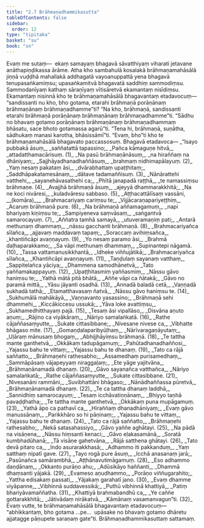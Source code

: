 ```yaml
---
title: "2.7 Brāhmaṇadhammikasutta"
tableOfContents: false
sidebar:
  order: 12
type: "tipitaka"
basket: "su"
book: "sn"
---
```



<DynamicBreadcrumb />

<Paragraph number="334" book="sn">
Evaṃ me sutaṃ—  ekaṃ samayaṃ bhagavā sāvatthiyaṃ viharati jetavane anāthapiṇḍikassa ārāme. Atha kho sambahulā kosalakā brāhmaṇamahāsālā jiṇṇā vuḍḍhā mahallakā addhagatā vayoanuppattā yena bhagavā tenupasaṅkamiṃsu; upasaṅkamitvā bhagavatā saddhiṃ sammodiṃsu. Sammodanīyaṃ kathaṃ sāraṇīyaṃ vītisāretvā ekamantaṃ nisīdiṃsu. Ekamantaṃ nisinnā kho te brāhmaṇamahāsālā bhagavantaṃ etadavocuṃ—  “sandissanti nu kho, bho gotama, etarahi brāhmaṇā porāṇānaṃ brāhmaṇānaṃ brāhmaṇadhamme”ti? “Na kho, brāhmaṇā, sandissanti etarahi brāhmaṇā porāṇānaṃ brāhmaṇānaṃ brāhmaṇadhamme”ti. “Sādhu no bhavaṃ gotamo porāṇānaṃ brāhmaṇānaṃ brāhmaṇadhammaṃ bhāsatu, sace bhoto gotamassa agarū”ti. “Tena hi, brāhmaṇā, suṇātha, sādhukaṃ manasi karotha, bhāsissāmī”ti. “Evaṃ, bho”ti kho te brāhmaṇamahāsālā bhagavato paccassosuṃ. Bhagavā etadavoca—
</Paragraph>

<Division number="287" book="sn" bookNo="18" page="322">

<Paragraph number="335" type="verses" book="sn">
_“Isayo pubbakā āsuṃ,_  
_saññatattā tapassino;_  
_Pañca kāmaguṇe hitvā,_  
_attadatthamacārisuṃ. (1)_  

</Paragraph>

</Division>
<Division number="288" book="sn" bookNo="18" page="322">

<Paragraph number="336" type="verses" book="sn">
_Na pasū brāhmaṇānāsuṃ,_  
_na hiraññaṃ na dhāniyaṃ;_  
_Sajjhāyadhanadhaññāsuṃ,_  
_brahmaṃ nidhimapālayuṃ. (2)_  

</Paragraph>

</Division>
<Division number="289" book="sn" bookNo="18" page="323">

<Paragraph number="337" type="verses" book="sn">
_Yaṃ nesaṃ pakataṃ āsi,_  
_dvārabhattaṃ upaṭṭhitaṃ;_  
_Saddhāpakatamesānaṃ,_  
_dātave tadamaññisuṃ. (3)_  

</Paragraph>

</Division>
<Division number="290" book="sn" bookNo="18" page="323">

<Paragraph number="338" type="verses" book="sn">
_Nānārattehi vatthehi,_  
_sayanehāvasathehi ca;_  
_Phītā janapadā raṭṭhā,_  
_te namassiṃsu brāhmaṇe. (4)_  

</Paragraph>

</Division>
<Division number="291" book="sn" bookNo="18" page="323">

<Paragraph number="339" type="verses" book="sn">
_Avajjhā brāhmaṇā āsuṃ,_  
_ajeyyā dhammarakkhitā;_  
_Na ne koci nivāresi,_  
_kuladvāresu sabbaso. (5)_  

</Paragraph>

</Division>
<Division number="292" book="sn" bookNo="18" page="323">

<Paragraph number="340" type="verses" book="sn">
_Aṭṭhacattālīsaṃ vassāni, __(komāra)___  
_Brahmacariyaṃ cariṃsu te;_  
_Vijjācaraṇapariyeṭṭhiṃ,_  
_Acaruṃ brāhmaṇā pure. (6)_  

</Paragraph>

</Division>
<Division number="293" book="sn" bookNo="18" page="323">

<Paragraph number="341" type="verses" book="sn">
_Na brāhmaṇā aññamagamuṃ,_  
_napi bhariyaṃ kiṇiṃsu te;_  
_Sampiyeneva saṃvāsaṃ,_  
_saṅgantvā samarocayuṃ. (7)_  

</Paragraph>

</Division>
<Division number="294" book="sn" bookNo="18" page="323">

<Paragraph number="342" type="verses" book="sn">
_Aññatra tamhā samayā,_  
_utuveramaṇiṃ pati;_  
_Antarā methunaṃ dhammaṃ,_  
_nāssu gacchanti brāhmaṇā. (8)_  

</Paragraph>

</Division>
<Division number="295" book="sn" bookNo="18" page="323">

<Paragraph number="343" type="verses" book="sn">
_Brahmacariyañca sīlañca,_  
_ajjavaṃ maddavaṃ tapaṃ;_  
_Soraccaṃ avihiṃsañca,_  
_khantiñcāpi avaṇṇayuṃ. (9)_  

</Paragraph>

</Division>
<Division number="296" book="sn" bookNo="18" page="323">

<Paragraph number="344" type="verses" book="sn">
_Yo nesaṃ paramo āsi,_  
_Brahmā daḷhaparakkamo;_  
_Sa vāpi methunaṃ dhammaṃ,_  
_Supinantepi nāgamā. (10)_  

</Paragraph>

</Division>
<Division number="297" book="sn" bookNo="18" page="323">

<Paragraph number="345" type="verses" book="sn">
_Tassa vattamanusikkhantā,_  
_Idheke viññujātikā;_  
_Brahmacariyañca sīlañca,_  
_Khantiñcāpi avaṇṇayuṃ. (11)_  

</Paragraph>

</Division>
<Division number="298" book="sn" bookNo="18" page="323">

<Paragraph number="346" type="verses" book="sn">
_Taṇḍulaṃ sayanaṃ vatthaṃ,_  
_Sappitelañca yāciya;_  
_Dhammena samodhānetvā,_  
_Tato yaññamakappayuṃ. (12)_  

</Paragraph>

</Division>
<Division number="299" book="sn" bookNo="18" page="323">

<Paragraph number="347" type="verses" book="sn">
_Upaṭṭhitasmiṃ yaññasmiṃ,_  
_Nāssu gāvo haniṃsu te;_  
_Yathā mātā pitā bhātā,_  
_Aññe vāpi ca ñātakā;_  
_Gāvo no paramā mittā,_  
_Yāsu jāyanti osadhā. (13)_  

</Paragraph>

</Division>
<Division number="300" book="sn" bookNo="18" page="323">

<Paragraph number="348" type="verses" book="sn">
_Annadā baladā cetā,_  
_Vaṇṇadā sukhadā tathā;_  
_Etamatthavasaṃ ñatvā,_  
_Nāssu gāvo haniṃsu te. (14)_  

</Paragraph>

</Division>
<Division number="301" book="sn" bookNo="18" page="324">

<Paragraph number="349" type="verses" book="sn">
_Sukhumālā mahākāyā,_  
_Vaṇṇavanto yasassino;_  
_Brāhmaṇā sehi dhammehi,_  
_Kiccākiccesu ussukā;_  
_Yāva loke avattiṃsu,_  
_Sukhamedhitthayaṃ pajā. (15)_  

</Paragraph>

</Division>
<Division number="302" book="sn" bookNo="18" page="324">

<Paragraph number="350" type="verses" book="sn">
_Tesaṃ āsi vipallāso,_  
_Disvāna aṇuto aṇuṃ;_  
_Rājino ca viyākāraṃ,_  
_Nāriyo samalaṅkatā. (16)_  

</Paragraph>

</Division>
<Division number="303" book="sn" bookNo="18" page="324">

<Paragraph number="351" type="verses" book="sn">
_Rathe cājaññasaṃyutte,_  
_Sukate cittasibbane;_  
_Nivesane nivese ca,_  
_Vibhatte bhāgaso mite. (17)_  

</Paragraph>

</Division>
<Division number="304" book="sn" bookNo="18" page="324">

<Paragraph number="352" type="verses" book="sn">
_Gomaṇḍalaparibyūḷhaṃ,_  
_Nārīvaragaṇāyutaṃ;_  
_Uḷāraṃ mānusaṃ bhogaṃ,_  
_Abhijjhāyiṃsu brāhmaṇā. (18)_  

</Paragraph>

</Division>
<Division number="305" book="sn" bookNo="18" page="324">

<Paragraph number="353" type="verses" book="sn">
_Te tattha mante ganthetvā,_  
_Okkākaṃ tadupāgamuṃ;_  
_Pahūtadhanadhaññosi,_  
_Yajassu bahu te vittaṃ;_  
_Yajassu bahu te dhanaṃ. (19)_  

</Paragraph>

</Division>
<Division number="306" book="sn" bookNo="18" page="324">

<Paragraph number="354" type="verses" book="sn">
_Tato ca rājā saññatto,_  
_Brāhmaṇehi rathesabho;_  
_Assamedhaṃ purisamedhaṃ,_  
_Sammāpāsaṃ vājapeyyaṃ niraggaḷaṃ;_  
_Ete yāge yajitvāna,_  
_Brāhmaṇānamadā dhanaṃ. (20)_  

</Paragraph>

</Division>
<Division number="307" book="sn" bookNo="18" page="324">

<Paragraph number="355" type="verses" book="sn">
_Gāvo sayanañca vatthañca,_  
_Nāriyo samalaṅkatā;_  
_Rathe cājaññasaṃyutte,_  
_Sukate cittasibbane. (21)_  

</Paragraph>

</Division>
<Division number="308" book="sn" bookNo="18" page="324">

<Paragraph number="356" type="verses" book="sn">
_Nivesanāni rammāni,_  
_Suvibhattāni bhāgaso;_  
_Nānādhaññassa pūretvā,_  
_Brāhmaṇānamadā dhanaṃ. (22)_  

</Paragraph>

</Division>
<Division number="309" book="sn" bookNo="18" page="324">

<Paragraph number="357" type="verses" book="sn">
_Te ca tattha dhanaṃ laddhā,_  
_Sannidhiṃ samarocayuṃ;_  
_Tesaṃ icchāvatiṇṇānaṃ,_  
_Bhiyyo taṇhā pavaḍḍhatha;_  
_Te tattha mante ganthetvā,_  
_Okkākaṃ puna mupāgamuṃ. (23)_  

</Paragraph>

</Division>
<Division number="310" book="sn" bookNo="18" page="324">

<Paragraph number="358" type="verses" book="sn">
_Yathā āpo ca pathavī ca,_  
_Hiraññaṃ dhanadhāniyaṃ;_  
_Evaṃ gāvo manussānaṃ,_  
_Parikkhāro so hi pāṇinaṃ;_  
_Yajassu bahu te vittaṃ,_  
_Yajassu bahu te dhanaṃ. (24)_  

</Paragraph>

</Division>
<Division number="311" book="sn" bookNo="18" page="324">

<Paragraph number="359" type="verses" book="sn">
_Tato ca rājā saññatto,_  
_Brāhmaṇehi rathesabho;_  
_Nekā satasahassiyo,_  
_Gāvo yaññe aghātayi. (25)_  

</Paragraph>

</Division>
<Division number="312" book="sn" bookNo="18" page="325">

<Paragraph number="360" type="verses" book="sn">
_Na pādā na visāṇena,_  
_Nāssu hiṃsanti kenaci;_  
_Gāvo eḷakasamānā,_  
_Soratā kumbhadūhanā;_  
_Tā visāṇe gahetvāna,_  
_Rājā satthena ghātayi. (26)_  

</Paragraph>

</Division>
<Division number="313" book="sn" bookNo="18" page="325">

<Paragraph number="361" type="verses" book="sn">
_Tato devā pitaro ca,_  
_Indo asurarakkhasā;_  
_Adhammo iti pakkanduṃ,_  
_Yaṃ satthaṃ nipatī gave. (27)_  

</Paragraph>

</Division>
<Division number="314" book="sn" bookNo="18" page="325">

<Paragraph number="362" type="verses" book="sn">
_Tayo rogā pure āsuṃ,_  
_Icchā anasanaṃ jarā;_  
_Pasūnañca samārambhā,_  
_Aṭṭhānavutimāgamuṃ. (28)_  

</Paragraph>

</Division>
<Division number="315" book="sn" bookNo="18" page="325">

<Paragraph number="363" type="verses" book="sn">
_Eso adhammo daṇḍānaṃ,_  
_Okkanto purāṇo ahu;_  
_Adūsikāyo haññanti,_  
_Dhammā dhaṃsanti yājakā. (29)_  

</Paragraph>

</Division>
<Division number="316" book="sn" bookNo="18" page="325">

<Paragraph number="364" type="verses" book="sn">
_Evameso aṇudhammo,_  
_Porāṇo viññugarahito;_  
_Yattha edisakaṃ passati,_  
_Yājakaṃ garahatī jano. (30)_  

</Paragraph>

</Division>
<Division number="317" book="sn" bookNo="18" page="325">

<Paragraph number="365" type="verses" book="sn">
_Evaṃ dhamme viyāpanne,_  
_Vibhinnā suddavessikā;_  
_Puthū vibhinnā khattiyā,_  
_Patiṃ bhariyāvamaññatha. (31)_  

</Paragraph>

</Division>
<Division number="318" book="sn" bookNo="18" page="325">

<Paragraph number="366" type="verses" book="sn">
_Khattiyā brahmabandhū ca,_  
_Ye caññe gottarakkhitā;_  
_Jātivādaṃ nirākatvā,_  
_Kāmānaṃ vasamanvagun”ti. (32)_  

</Paragraph>

<Paragraph number="367" book="sn">
Evaṃ vutte, te brāhmaṇamahāsālā bhagavantaṃ etadavocuṃ—  “abhikkantaṃ, bho gotama …pe…  upāsake no bhavaṃ gotamo dhāretu ajjatagge pāṇupete saraṇaṃ gate”ti.

</Paragraph>
</Division>

<Paragraph number="368" type="center" book="sn">
Brāhmaṇadhammikasuttaṃ sattamaṃ.
</Paragraph>